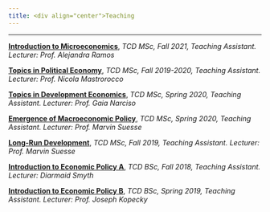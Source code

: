 ```yaml
---
title: <div align="center">Teaching
---
```



****

<div align="left">

**[Introduction to Microeconomics](https://www.tcd.ie/Economics/postgraduate/msc-economics/structure/microeconomics-1/)**, *TCD MSc, Fall 2021, Teaching Assistant. Lecturer:  Prof. Alejandra Ramos*

**[Topics in Political Economy](https://www.tcd.ie/Economics/postgraduate/msc-economics/structure/political-economy/)**, *TCD MSc, Fall 2019-2020, Teaching Assistant. Lecturer:  Prof. Nicola Mastrorocco*

**[Topics in Development Economics](https://www.tcd.ie/Economics/postgraduate/msc-economics/structure/topics-in-development-economics/)**, *TCD MSc, Spring 2020, Teaching Assistant. Lecturer:  Prof. Gaia Narciso*

**[Emergence of Macroeconomic Policy](https://www.tcd.ie/Economics/postgraduate/msc-economics/structure/emergence-of-macroeconomic-policy/)**, *TCD MSc, Spring 2020, Teaching Assistant. Lecturer:  Prof. Marvin Suesse*

**[Long-Run Development](https://www.tcd.ie/Economics/postgraduate/msc-economics/structure/long-run-development/)**, *TCD MSc, Fall 2019, Teaching Assistant. Lecturer:  Prof. Marvin Suesse*

**[Introduction to Economic Policy A](https://www.tcd.ie/Economics/undergraduate/jf/intro-economics_a/index.php)**, *TCD BSc, Fall 2018, Teaching Assistant. Lecturer:  Diarmaid Smyth*

**[Introduction to Economic Policy B](https://www.tcd.ie/Economics/undergraduate/jf/intro-economics_b/index.php)**, *TCD BSc, Spring 2019, Teaching Assistant. Lecturer:  Prof. Joseph Kopecky*
